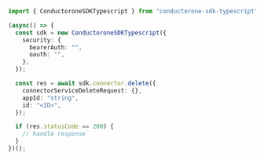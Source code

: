 ```typescript Delete.ts
import { ConductoroneSDKTypescript } from "conductorone-sdk-typescript";

(async() => {
  const sdk = new ConductoroneSDKTypescript({
    security: {
      bearerAuth: "",
      oauth: "",
    },
  });

  const res = await sdk.connector.delete({
    connectorServiceDeleteRequest: {},
    appId: "string",
    id: "<ID>",
  });

  if (res.statusCode == 200) {
    // handle response
  }
})();
```
